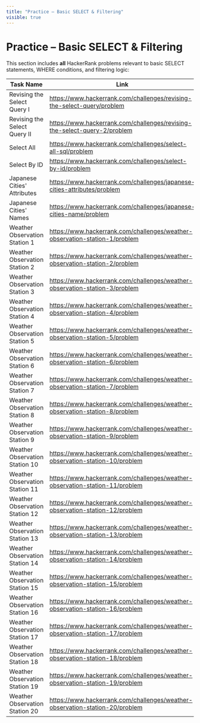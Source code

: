 ```yaml
---
title: "Practice – Basic SELECT & Filtering"
visible: true
---
```


# Practice – Basic SELECT & Filtering

This section includes **all** HackerRank problems relevant to basic SELECT statements, WHERE conditions, and filtering logic:

| Task Name | Link |
|-----------|------|
| Revising the Select Query I | https://www.hackerrank.com/challenges/revising-the-select-query/problem |
| Revising the Select Query II | https://www.hackerrank.com/challenges/revising-the-select-query-2/problem |
| Select All | https://www.hackerrank.com/challenges/select-all-sql/problem |
| Select By ID | https://www.hackerrank.com/challenges/select-by-id/problem |
| Japanese Cities' Attributes | https://www.hackerrank.com/challenges/japanese-cities-attributes/problem |
| Japanese Cities' Names | https://www.hackerrank.com/challenges/japanese-cities-name/problem |
| Weather Observation Station 1 | https://www.hackerrank.com/challenges/weather-observation-station-1/problem |
| Weather Observation Station 2 | https://www.hackerrank.com/challenges/weather-observation-station-2/problem |
| Weather Observation Station 3 | https://www.hackerrank.com/challenges/weather-observation-station-3/problem |
| Weather Observation Station 4 | https://www.hackerrank.com/challenges/weather-observation-station-4/problem |
| Weather Observation Station 5 | https://www.hackerrank.com/challenges/weather-observation-station-5/problem |
| Weather Observation Station 6 | https://www.hackerrank.com/challenges/weather-observation-station-6/problem |
| Weather Observation Station 7 | https://www.hackerrank.com/challenges/weather-observation-station-7/problem |
| Weather Observation Station 8 | https://www.hackerrank.com/challenges/weather-observation-station-8/problem |
| Weather Observation Station 9 | https://www.hackerrank.com/challenges/weather-observation-station-9/problem |
| Weather Observation Station 10 | https://www.hackerrank.com/challenges/weather-observation-station-10/problem |
| Weather Observation Station 11 | https://www.hackerrank.com/challenges/weather-observation-station-11/problem |
| Weather Observation Station 12 | https://www.hackerrank.com/challenges/weather-observation-station-12/problem |
| Weather Observation Station 13 | https://www.hackerrank.com/challenges/weather-observation-station-13/problem |
| Weather Observation Station 14 | https://www.hackerrank.com/challenges/weather-observation-station-14/problem |
| Weather Observation Station 15 | https://www.hackerrank.com/challenges/weather-observation-station-15/problem |
| Weather Observation Station 16 | https://www.hackerrank.com/challenges/weather-observation-station-16/problem |
| Weather Observation Station 17 | https://www.hackerrank.com/challenges/weather-observation-station-17/problem |
| Weather Observation Station 18 | https://www.hackerrank.com/challenges/weather-observation-station-18/problem |
| Weather Observation Station 19 | https://www.hackerrank.com/challenges/weather-observation-station-19/problem |
| Weather Observation Station 20 | https://www.hackerrank.com/challenges/weather-observation-station-20/problem |
